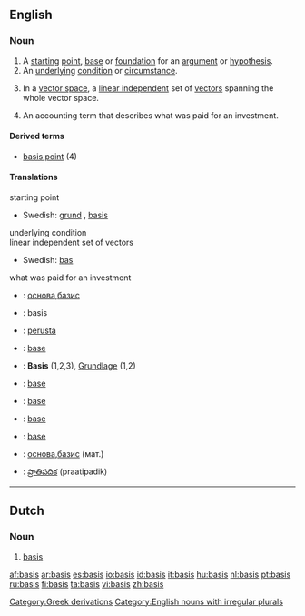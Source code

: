 ==English==
===Noun===
{{en-noun|bases}}

# A [[starting]] [[point]], [[base]] or [[foundation]] for an [[argument]] or [[hypothesis]].
# An [[underlying]] [[condition]] or [[circumstance]].
# {{mathematics}} In a [[vector space]], a [[linear independent]] set of [[vector]]s spanning the whole vector space.
# An accounting term that describes what was paid for an investment.

====Derived terms====
*[[basis point]] (4)

====Translations====
;starting point
*Swedish: [[grund]] {{c}}, [[basis#Swedish|basis]] {{c}}
;underlying condition
;linear independent set of vectors
*Swedish: [[bas#Swedish|bas]] {{c}}
;what was paid for an investment

{{checktrans}}
{{top}}
*{{ttbc|Bulgarian}}: [[основа]],[[базис]]
*{{ttbc|Dutch}}: basis {{f}}
*{{ttbc|Finnish}}: [[perusta]]
*{{ttbc|French}}: [[base]] {{f}}
*{{ttbc|German}}: '''Basis''' {{f}} (1,2,3), [[Grundlage]] {{f}} (1,2)
*{{ttbc|Interlingua}}: [[base]]
{{mid}}
*{{ttbc|Italian}}: [[base]]
*{{ttbc|Portuguese}}: [[base]]
*{{ttbc|Spanish}}: [[base]]
*{{ttbc|Russian}}: [[основа]],[[базис]] (мат.)
*{{ttbc|Telugu}}: [[ప్రాతిపదిక]] (praatipadik)
{{bottom}}

----

==Dutch==
===Noun===
{{nl-noun|g=f|pl1=basissen|pl2=bases|dim=basisje}}

# [[#English|basis]]

[[Category:Greek derivations]]
[[Category:English nouns with irregular plurals]]

[[af:basis]]
[[ar:basis]]
[[es:basis]]
[[io:basis]]
[[id:basis]]
[[it:basis]]
[[hu:basis]]
[[nl:basis]]
[[pt:basis]]
[[ru:basis]]
[[fi:basis]]
[[ta:basis]]
[[vi:basis]]
[[zh:basis]]